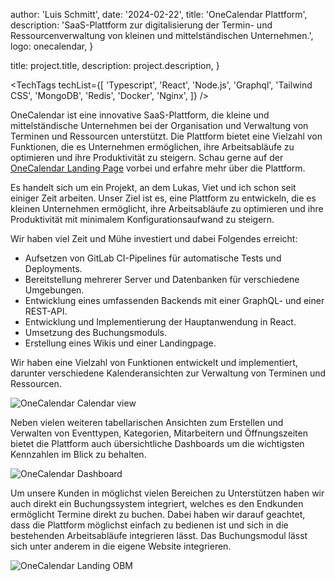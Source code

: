 
  author: 'Luis Schmitt',
  date: '2024-02-22',
  title: 'OneCalendar Plattform',
  description:
    'SaaS-Plattform zur digitalisierung der Termin- und Ressourcenverwaltung von kleinen und mittelständischen Unternehmen.',
  logo: onecalendar,
}

  title: project.title,
  description: project.description,
}


<TechTags
  techList={[
    'Typescript',
    'React',
    'Node.js',
    'Graphql',
    'Tailwind CSS',
    'MongoDB',
    'Redis',
    'Docker',
    'Nginx',
  ]}
/>

OneCalendar ist eine innovative SaaS-Plattform, die kleine und mittelständische Unternehmen bei der Organisation und Verwaltung von Terminen und Ressourcen unterstützt. Die Plattform bietet eine Vielzahl von Funktionen, die es Unternehmen ermöglichen, ihre Arbeitsabläufe zu optimieren und ihre Produktivität zu steigern.
Schau gerne auf der [OneCalendar Landing Page](https://one-calendar.de) vorbei und erfahre mehr über die Plattform.

Es handelt sich um ein Projekt, an dem Lukas, Viet und ich schon seit einiger Zeit arbeiten. Unser Ziel ist es, eine Plattform zu entwickeln, die es kleinen Unternehmen ermöglicht, ihre Arbeitsabläufe zu optimieren und ihre Produktivität mit minimalem Konfigurationsaufwand zu steigern.

Wir haben viel Zeit und Mühe investiert und dabei Folgendes erreicht:

- Aufsetzen von GitLab CI-Pipelines für automatische Tests und Deployments.
- Bereitstellung mehrerer Server und Datenbanken für verschiedene Umgebungen.
- Entwicklung eines umfassenden Backends mit einer GraphQL- und einer REST-API.
- Entwicklung und Implementierung der Hauptanwendung in React.
- Umsetzung des Buchungsmoduls.
- Erstellung eines Wikis und einer Landingpage.

Wir haben eine Vielzahl von Funktionen entwickelt und implementiert, darunter verschiedene Kalenderansichten zur Verwaltung von Terminen und Ressourcen.

<Image src={calendarView} alt='OneCalendar Calendar view' />

Neben vielen weiteren tabellarischen Ansichten zum Erstellen und Verwalten von Eventtypen, Kategorien, Mitarbeitern und Öffnungszeiten bietet die Plattform auch übersichtliche Dashboards um die wichtigsten Kennzahlen im Blick zu behalten.

<Image src={dashboardImage} alt='OneCalendar Dashboard' />

Um unsere Kunden in möglichst vielen Bereichen zu Unterstützen haben wir auch direkt ein Buchungssystem integriert, welches es den Endkunden ermöglicht Termine direkt zu buchen. Dabei haben wir darauf geachtet, dass die Plattform möglichst einfach zu bedienen ist und sich in die bestehenden Arbeitsabläufe integrieren lässt.
Das Buchungsmodul lässt sich unter anderem in die eigene Website integrieren.

<Image src={calendarOBM} alt='OneCalendar Landing OBM' />
